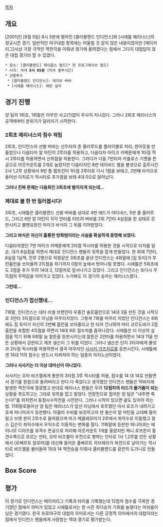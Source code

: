 [[목차]]

== 개요 ==
[2001년] [8월 5일] 8시 5분에 벌어진 [클리블랜드 인디언스]와 [시애틀 매리너스]의 정규시즌 경기. 일반적인 야구대첩 항목에는 어울릴 것 같지 않은 내용이겠지만 [메이저리그]사상 가장 극적인 역전극을 이뤄낸 경기에 올려졌다는 점에서 그다지 대첩답지 않은 대첩 경기라 할 수 있겠다.

 * 장소: [클리블랜드] 제이콥스 필드[* 현 프로그레시브 필드]
 * 시각: 저녁 '''8시 05분''' (미국 중부시간)
 * 선발투수
  * [클리블랜드 인디언스]: 데이브 버바
  * [시애틀 매리너스]: 애런 실리

== 경기 진행 ==
양 팀의 1회초, 1회말은 아무런 사고(?)없이 무사히 지나갔다. 그러나 2회초 매리너스의 공격때부터 분위기가 달라지기 시작한다.

=== 2회초 매리너스의 점수 적립 ===
2회초, 인디언스의 선발 버바는 선두타자 존 올러루드를 플라이볼로 처리, 원아웃을 만들었으나 다음타자 알 마틴이 2루타를 허용하고, 다음타자 마이크 카메론에게 1타점 적시 2루타를 허용하면서 선취점을 허용한다. 그러다가 다음 7번타자 카를로스 기옌을 뜬공으로 아웃카운트를 2개로 늘렸지만 다음타자인 8번 데이비드 벨을 볼넷으로 출루시킨 2사 1,2루 상황에서 9번 톰 램프킨이 1타점 2루타로 다시 1점을 보태고, 2번째 타석으로 들어선 이치로가 적시타로 추가점을 보태 4대 0으로 달아났다.

'''그러나 진짜 문제는 다음회인 3회초에 벌어지게 되는데...'''

=== 제대로 불 한 번 질러봅시다! ===
3회초, 시애틀은 클리블랜드 선발 버바를 상대로 4번 에드가 마티네스, 5번 졸 올러루드, 그리고 6번 알 마틴이 각각 안타를 터뜨려 버바를 2회 7안타 4실점을 한 상태로 강판시키고 불펜요원인 마이크 바식이 그 뒤를 이어받았다. 

'''그리고 바식은 자신이 훌륭한 방화범이라는 사실을 확실하게 증명해 보였다.'''

다음타자였던 7번 마이크 카메론에게 2타점 적시타를 허용한 것을 시작으로 타자를 일순, 대거 8실점을 하면서 제대로 인디언스 팬들의 뒷목을 잡게 만들었다. 한 회에 7안타, 8실점 1실책, 잔루 2명으로 악몽같은 3회초를 끝낸 인디언스는 4회말에 [짐 토미]가 투런홈런을 쏘아올려 2득점을 하기까지 0점의 늪에서 벗어나질 못했다. 시애틀은 5회초에도 2점을 추가 무려 14대 2, 12점차로 앞서나가고 있었다. 그리고 인디언스는 또다시 무득점의 무력감을 이어가고 있었다. 누가봐도 이 경기의 승자는 매리너스였다.

'''그런데...'''

=== 인디언스가 접신했네... ===
7회말, 인디언스는 대타 러셀 브랜얀이 우중간 솔로홈런으로 14대 3을 만든 것을 시작으로 3안타 3득점으로 이닝을 마무리지었다. 그렇게 7회를 마무리 지었던 인디언스는 8회에도 짐 토미가 자신의 2번째 홈런을 쏘아올리고 한 타자 건너뛰어 마티 코르도바가 2점 홈런을 포함한 4득점을 하면서 14대 9로 점수차를 좁혀나갔다. 시애틀은 더 이상의 실점을 막기 위해 9회말 놈 찰튼을 등판시키는데 찰튼은 2안타를 허용하면서 14대 11을 만든 상황에서 강판되고 제프 넬슨이 그 뒤를 이었다. 그러나 넬슨은 단지 2타자에게 볼넷과 2타점 적시타를 허용하면서 결국 마무리인 [[사사키 가즈히로]]를 등판시킨다. 시애틀에겐 14대 11의 점수는 반드시 지켜져야 하는 일종의 마지노선이었다.

'''그러나 사사키는 더 이상 대마신이 아니었다.'''

사사키는 오마 비즈켈에게 통한의 3타점 3루 적시타를 허용, 점수를 14 대 14로 만들면서 경기를 원점으로 돌려버리고 만다.다 죽었다고 생각했던 인디언스 팬들은 막바지에 발생한 역전극에 열광했고 반대로 매리너스 팬들은 무려 '''12점차의 리드가 물거품이 되는''' 상황을 목도하고는 그대로 뒷목을 잡고 말았다. 연장전으로 접어든 양 팀은 "내주면 죽는다!"를 외치면서 동점사수작전을 시전한다. 그러나 시작이 있으면 끝도 있어야 하는 법. 11회말로들어선 양 팀은 매리너스가 앞선 이닝에서 호투했던 아서 로즈가 내려가고 호세 파니아과가 등판했다. 아울러 수비를 보강하고자 댄 윌슨이 알 마틴을 교대해 들어왔고 브렛 분이 2루수로 들어왔으며 마크 메클레모어가 2루에서 좌익수로 이동했고 찰스 깁슨이 좌익수에서 우익수로 이동하는 변화를 줬다. 11회말에 등판한 파니아과는 에이나르 디아즈를 유격수 뜬공으로 처리해 아웃카운트 1개를 올렸지만 케니 로프튼이 중견수쪽으로 흐르는 안타, 오마 비즈켈이 우전으로 향하는 안타로 1사 1,2루를 만든 상황에서 [로베르토 알로마]를 대신해 들어온 홀베르트 카브레라가 좌전으로 날아가는 적시타로 비즈켈을 불러들여 15대 14 역전승을 이뤄내 클리블랜드를 광란의 도가니로 만들었다.

== Box Score ==
{{{#!html
<pre>
                1  2  3   4  5  6   7  8  9  10 11    R  H  E
                -  -  -   -  -  -   -  -  -   -  -    -  -  -
Mariners        0  4  8   0  2  0   0  0  0   0  0   14 17  0
Indians         0  0  0   2  0  0   3  4  5   0  1   15 23  1
</pre>
}}}

== 평가 ==

이 경기로 인디언스는 메이저리그 기록과 타이를 기록했는데 12점차 점수를 극복한 경기였던 점에서 의미가 있었고 시애틀로서는 한 시즌 최다승의 기회를 놀쳤다는 아쉬움이 남은 경기였다. 한국 프로야구의 대첩의 의미로서는 다른 긍정적 의미에서의 대첩이라는 점에서 인디언스 팬들에게 사랑받는 역대 경기로 평가받는다.
